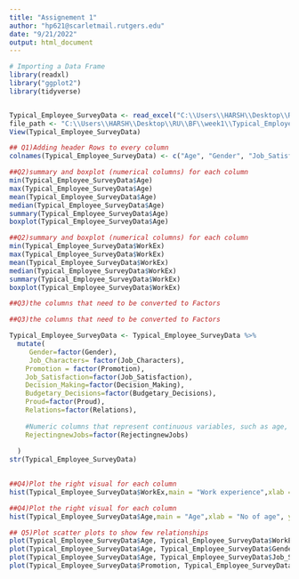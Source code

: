 ---
title: "Assignement 1"
author: "hp621@scarletmail.rutgers.edu"
date: "9/21/2022"
output: html_document
---


```{r}
# Importing a Data Frame 
library(readxl)
library("ggplot2")
library(tidyverse)


Typical_Employee_SurveyData <- read_excel("C:\\Users\\HARSH\\Desktop\\RU\\BF\\week1\\Typical_Employee_SurveyData.xlsx")
file_path <- "C:\\Users\\HARSH\\Desktop\\RU\\BF\\week1\\Typical_Employee_SurveyData.xlsx"
View(Typical_Employee_SurveyData)
```


```{r}
## Q1)Adding header Rows to every column
colnames(Typical_Employee_SurveyData) <- c("Age", "Gender", "Job_Satisfaction", "Job_Characters", "WorkEx", "Promotion", "Decision_Making", "Budgetary_Decisions", "Proud", "RejectingnewJobs", "Relations")
```


```{r}

##Q2)summary and boxplot (numerical columns) for each column
min(Typical_Employee_SurveyData$Age)
max(Typical_Employee_SurveyData$Age)
mean(Typical_Employee_SurveyData$Age)
median(Typical_Employee_SurveyData$Age)
summary(Typical_Employee_SurveyData$Age)
boxplot(Typical_Employee_SurveyData$Age)
```


```{r}
##Q2)summary and boxplot (numerical columns) for each column
min(Typical_Employee_SurveyData$WorkEx)
max(Typical_Employee_SurveyData$WorkEx)
mean(Typical_Employee_SurveyData$WorkEx)
median(Typical_Employee_SurveyData$WorkEx)
summary(Typical_Employee_SurveyData$WorkEx)
boxplot(Typical_Employee_SurveyData$WorkEx)
```
```{r}
##Q3)the columns that need to be converted to Factors

##Q3)the columns that need to be converted to Factors

Typical_Employee_SurveyData <- Typical_Employee_SurveyData %>%
  mutate(
     Gender=factor(Gender),
     Job_Characters= factor(Job_Characters), 
    Promotion = factor(Promotion),
    Job_Satisfaction=factor(Job_Satisfaction),
    Decision_Making=factor(Decision_Making),
    Budgetary_Decisions=factor(Budgetary_Decisions),
    Proud=factor(Proud),
    Relations=factor(Relations),
    
    #Numeric columns that represent continuous variables, such as age, height, or weight, should remain as numeric data types.
    RejectingnewJobs=factor(RejectingnewJobs)
   
  )
str(Typical_Employee_SurveyData)
    
```

```{r}
##Q4)Plot the right visual for each column
hist(Typical_Employee_SurveyData$WorkEx,main = "Work experience",xlab = "", ylab =  "No of years", col = "Blue", names.arg = Typical_Employee_SurveyData$WorkEx)
```
```{r}
##Q4)Plot the right visual for each column
hist(Typical_Employee_SurveyData$Age,main = "Age",xlab = "No of age", ylab =  "No of years", col = "Red", names.arg = Typical_Employee_SurveyData$Age)
```

```{r}
## Q5)Plot scatter plots to show few relationships
plot(Typical_Employee_SurveyData$Age, Typical_Employee_SurveyData$WorkEx, main="Scatter Plot", xlab="Age", ylab="WorkEx")
plot(Typical_Employee_SurveyData$Age, Typical_Employee_SurveyData$Gender, main="Scatter Plot", xlab="Age", ylab="Gender")
plot(Typical_Employee_SurveyData$Age, Typical_Employee_SurveyData$Job_Satisfaction, main="Scatter Plot", xlab="Age", ylab="Job_Satisfaction")
plot(Typical_Employee_SurveyData$Promotion, Typical_Employee_SurveyData$WorkEx, main="Scatter Plot", xlab="Promotion", ylab="WorkEx")

```

